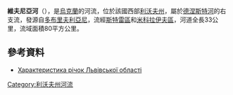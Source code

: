 '''維夫尼亞河'''（{{lang-uk|Вівня}}），是[[烏克蘭|烏克蘭]]的河流，位於該國西部[[利沃夫州|利沃夫州]]，屬於[[德涅斯特河|德涅斯特河]]的右支流，發源自[[多布里夫利亞尼_(斯特雷區)|多布里夫利亞尼]]，流經[[斯特雷區|斯特雷區]]和[[米科拉伊夫區|米科拉伊夫區]]，河道全長33公里，流域面積80平方公里。

==參考資料==
* [http://oblwodgosp.lviv.ua/files/pi4ku.doc Характеристика річок Львівської області]{{dead link|date=2018年1月 |bot=InternetArchiveBot |fix-attempted=yes }}

{{DEFAULTSORT:Вівня (річка)}}
[[Category:利沃夫州河流|Category:利沃夫州河流]]


{{Ukraine-river-stub}}